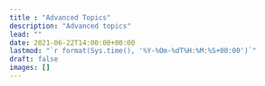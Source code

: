 ```yaml
---
title : "Advanced Topics"
description: "Advanced topics"
lead: ""
date: 2021-06-22T14:00:00+00:00
lastmod: "`r format(Sys.time(), '%Y-%Om-%dT%H:%M:%S+00:00')`"
draft: false
images: []
---
```

